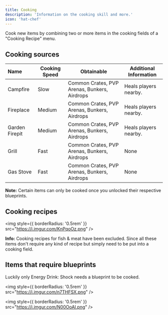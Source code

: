 ```yaml
---
title: Cooking
description: 'Information on the cooking skill and more.'
icon: 'hat-chef'
---
```


Cook new items by combining two or more items in the cooking fields of a "Cooking Recipe" menu.

## Cooking sources

| Name | Cooking Speed | Obtainable | Additional Information |
| :--- | ------------- | ---------- | ---------------------- |
| Campfire | Slow | Common Crates, PVP Arenas, Bunkers, Airdrops | Heals players nearby. |
| Fireplace | Medium | Common Crates, PVP Arenas, Bunkers, Airdrops | Heals players nearby. |
| Garden Firepit | Medium | Common Crates, PVP Arenas, Bunkers, Airdrops | Heals players nearby. |
| Grill | Fast | Common Crates, PVP Arenas, Bunkers, Airdrops | None |
| Gas Stove | Fast | Common Crates, PVP Arenas, Bunkers, Airdrops | None |

<Note>**Note:** Certain items can only be cooked once you unlocked their respective blueprints.</Note>

## Cooking recipes

<img
  style={{ borderRadius: '0.5rem' }}
  src="https://i.imgur.com/KnPqoOz.png"
/>

<Info>**Info:** Cooking recipes for fish & meat have been excluded. Since all these items don't require any kind of recipe but simply need to be put into a cooking field.</Info>

## Items that require blueprints

Luckily only Energy Drink: Shock needs a blueprint to be cooked.

<img
  style={{ borderRadius: '0.5rem' }}
  src="https://i.imgur.com/n7THFSX.png"
/>

<img
  style={{ borderRadius: '0.5rem' }}
  src="https://i.imgur.com/N00OoAI.png"
/>